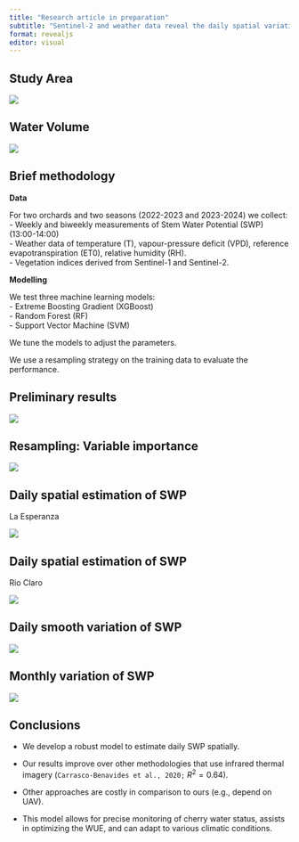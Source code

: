 ```yaml
---
title: "Research article in preparation"
subtitle: "Sentinel-2 and weather data reveal the daily spatial variation of stem water potential in cherry orchards"
format: revealjs
editor: visual
---
```


## Study Area

![](figs/area_estudio_2.png)

## Water Volume

![](figs/riego_lamina.png)

## Brief methodology {.smaller}

**Data**

For two orchards and two seasons (2022-2023 and 2023-2024) we collect:\
- Weekly and biweekly measurements of Stem Water Potential (SWP) (13:00-14:00)\
- Weather data of temperature (T), vapour-pressure deficit (VPD), reference evapotranspiration (ET0), relative humidity (RH).\
- Vegetation indices derived from Sentinel-1 and Sentinel-2.

**Modelling**

We test three machine learning models:\
- Extreme Boosting Gradient (XGBoost)\
- Random Forest (RF)\
- Support Vector Machine (SVM)

We tune the models to adjust the parameters.

We use a resampling strategy on the training data to evaluate the performance.

## Preliminary results

![](figs/pred_vs_esti_3_modelos_ML.png)

## Resampling: Variable importance

![](figs/fig_errorbar_resample_random_forest_trends.png)

## Daily spatial estimation of SWP {.smaller}

La Esperanza

![](figs/mapa_potencial_max_cov_la_esperanza.png)

## Daily spatial estimation of SWP {.smaller}

Rio Claro

![](figs/mapa_potencial_max_cov_rio_claro.png)

## Daily smooth variation of SWP

![](figs/tendencias_potencial_estimado_trat_sitios.png)

## Monthly variation of SWP

![](figs/boxplot_potencial_estimado_mes_trat_sitios.png)

## Conclusions

-   We develop a robust model to estimate daily SWP spatially.

-   Our results improve over other methodologies that use infrared thermal imagery (`Carrasco-Benavides et al., 2020;` $R^2=0.64$).

-   Other approaches are costly in comparison to ours (e.g., depend on UAV).

-   This model allows for precise monitoring of cherry water status, assists in optimizing the WUE, and can adapt to various climatic conditions.
